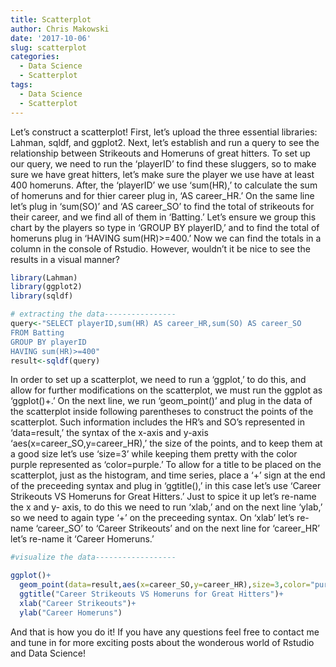 ```yaml
---
title: Scatterplot
author: Chris Makowski
date: '2017-10-06'
slug: scatterplot
categories:
  - Data Science
  - Scatterplot
tags:
  - Data Science
  - Scatterplot
---
```

Let's construct a scatterplot! First, let's upload the three essential libraries: Lahman, sqldf, and ggplot2. Next, let's establish and run a query to see the relationship between Strikeouts and Homeruns of great hitters. To set up our query, we need to run the 'playerID' to find these sluggers, so to make sure we have great hitters, let's make sure the player we use have at least 400 homeruns. After, the 'playerID' we use 'sum(HR),' to calculate the sum of homeruns and for thier career plug in, 'AS career_HR.' On the same line let's plug in 'sum(SO)' and 'AS career_SO' to find the total of strikeouts for their career, and we find all of them in 'Batting.' Let's ensure we group this chart by the players so type in 'GROUP BY playerID,' and to find the total of homeruns plug in 'HAVING sum(HR)>=400.' Now we can find the totals in a column in the console of Rstudio. However, wouldn't it be nice to see the results in a visual manner? 
```r
library(Lahman)
library(ggplot2) 
library(sqldf) 

# extracting the data----------------
query<-"SELECT playerID,sum(HR) AS career_HR,sum(SO) AS career_SO
FROM Batting
GROUP BY playerID
HAVING sum(HR)>=400"
result<-sqldf(query)

```
In order to set up a scatterplot, we need to run a 'ggplot,' to do this, and allow for further modifications on the scatterplot, we must run the ggplot as 'ggplot()+.' On the next line, we run 'geom_point()' and plug in the data of the scatterplot inside following parentheses to construct the points of the scatterplot. Such information includes the HR's and SO's represented in 'data=result,' the syntax of the x-axis and y-axis 'aes(x=career_SO,y=career_HR),' the size of the points, and to keep them at a good size let's use 'size=3' while keeping them pretty with the color purple represented as 'color=purple.' To allow for a title to be placed on the scatterplot, just as the histogram, and time series, place a '+' sign at the end of the preceeding syntax and plug in 'ggtitle(),' in this case let's use 'Career Strikeouts VS Homeruns for Great Hitters.' Just to spice it up let's re-name the x and y- axis, to do this we need to run 'xlab,' and on the next line 'ylab,' so we need to again type '+' on the preceeding syntax. On 'xlab' let's re-name 'career_SO' to 'Career Strikeouts' and on the next line for 'career_HR' let's re-name it 'Career Homeruns.'
```r
#visualize the data------------------

ggplot()+
  geom_point(data=result,aes(x=career_SO,y=career_HR),size=3,color="purple")+
  ggtitle("Career Strikeouts VS Homeruns for Great Hitters")+
  xlab("Career Strikeouts")+
  ylab("Career Homeruns")

```
And that is how you do it! If you have any questions feel free to contact me and tune in for more exciting posts about the wonderous world of Rstudio and Data Science!

